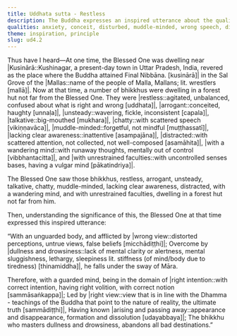 ```yaml
---
title: Uddhata sutta - Restless
description: The Buddha expresses an inspired utterance about the qualities of a person who falls under the sway of Māra and of one who overcomes all bad destinations.
qualities: anxiety, conceit, disturbed, muddle-minded, wrong speech, distraction, non-restraint, wrong view, dullness, drowsiness, self-control, right view, right intention
theme: inspiration, principle
slug: ud4.2
---
```


Thus have I heard—At one time, the Blessed One was dwelling near |Kusinārā::Kushinagar, a present-day town in Uttar Pradesh, India, revered as the place where the Buddha attained Final Nibbāna. [kusinārā]| in the Sal Grove of the |Mallas::name of the people of Malla, Mallans; lit. wrestlers [mallā]|. Now at that time, a number of bhikkhus were dwelling in a forest hut not far from the Blessed One. They were |restless::agitated, unbalanced, confused about what is right and wrong [uddhata]|, |arrogant::conceited, haughty [unnaḷa]|, |unsteady::wavering, fickle, inconsistent [capala]|, |talkative::big-mouthed [mukhara]|, |chatty::with scattered speech [vikiṇṇavāca]|, |muddle-minded::forgetful, not mindful [muṭṭhassatī]|, |lacking clear awareness::inattentive [asampajāna]|, |distracted::with scattered attention, not collected, not well-composed [asamāhita]|, |with a wandering mind::with runaway thoughts, mentally out of control [vibbhantacitta]|, and |with unrestrained faculties::with uncontrolled senses bases, having a vulgar mind [pākatindriya]|.

The Blessed One saw those bhikkhus, restless, arrogant, unsteady, talkative, chatty, muddle-minded, lacking clear awareness, distracted, with a wandering mind, and with unrestrained faculties, dwelling in a forest hut not far from him.

Then, understanding the significance of this, the Blessed One at that time expressed this inspired utterance:

“With an unguarded body,
and afflicted by |wrong view::distorted perceptions, untrue views, false beliefs [micchādiṭṭhi]|;
Overcome by |dullness and drowsiness::lack of mental clarity or alertness, mental sluggishness, lethargy, sleepiness lit. stiffness (of mind/body due to tiredness) [thinamiddha]|,
he falls under the sway of Māra.

Therefore, with a guarded mind,
being in the domain of |right intention::with correct intention, having right volition, with correct notion [sammāsaṅkappa]|;
Led by |right view::view that is in line with the Dhamma - teachings of the Buddha that point to the nature of reality, the ultimate truth [sammādiṭṭhi]|,
Having known |arising and passing away::appearance and disappearance, formation and dissolution [udayabbaya]|;
The bhikkhu who masters dullness and drowsiness,
abandons all bad destinations.”